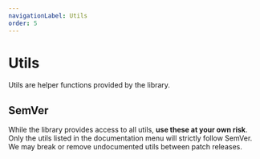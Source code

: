 ```yaml
---
navigationLabel: Utils
order: 5
---
```


# Utils

Utils are helper functions provided by the library.

<x-ad />

## SemVer

While the library provides access to all utils, **use these at your own risk**.
Only the utils listed in the documentation menu will strictly follow SemVer. We
may break or remove undocumented utils between patch releases.
